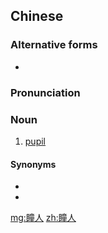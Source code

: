 ==Chinese==
{{zh-forms}}

===Alternative forms===
* {{zh-l|瞳仁}}

===Pronunciation===
{{zh-pron
|m=tóngrén
|c=tung4 jan4
|mn=qz,xm:tông-lîn/zz:tông-jîn
|cat=n
}}

===Noun===
{{zh-noun}}

# [[pupil]]

====Synonyms====
* {{zh-l|眸子}}
* {{zh-l|瞳孔}}

[[mg:瞳人]]
[[zh:瞳人]]